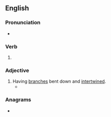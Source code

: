 ==English==

===Pronunciation===
* {{rhymes|en|æʃt|s=1}}

===Verb===
{{head|en|verb form}}

# {{en-past of|plash}}

===Adjective===
{{en-adj}}

# Having [[branch]]es bent down and [[intertwine]]d.
#* {{quote-book|1=en|year=1891|author={{w|Thomas Hardy}}|title={{w|Tess of the d'Urbervilles}}|publisher=James R. Osgood, McIlvaine and Co.|location=London|volume=1|page=14|passage=Behind him the hills are open, the sun blazes down upon fields so large as to give an unenclosed character to the landscape, the lanes are white, the hedges low and '''plashed''', the atmosphere colourless.}}

===Anagrams===
* {{anagrams|en|a=adehlps|L-shaped|shelpad}}
